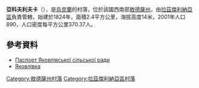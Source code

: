 {{coord|46|51|44|N|29|57|27|E|scale:30000|display=title}}

'''亞科夫利夫卡'''（{{lang-uk|Яковлівка}}），是[[烏克蘭|烏克蘭]]的村落，位於該國西南部[[敖德薩州|敖德薩州]]，由[[拉茲傑利納亞區|拉茲傑利納亞區]]負責管轄，始建於1824年，面積2.4平方公里，海拔高度14米，2001年人口890，人口密度每平方公里370.37人。

==參考資料==
*[http://rozdilna-rda.odessa.gov.ua/files/rozdilna-rda/files/PASPORT/pasport_yakovl_vs_ko_s_l_s_ko_radi_15doc.pdf Паспорт Яковлівської сільської ради] {{Wayback|url=http://rozdilna-rda.odessa.gov.ua/files/rozdilna-rda/files/PASPORT/pasport_yakovl_vs_ko_s_l_s_ko_radi_15doc.pdf |date=20190222054105 }}
*[http://w1.c1.rada.gov.ua/pls/z7502/A005?rf7571=23106 Яковлівка]{{dead link|date=2017年11月 |bot=InternetArchiveBot |fix-attempted=yes }}

{{DEFAULTSORT:Яковлівка}}
[[Category:敖德薩州村落|Category:敖德薩州村落]]
[[Category:拉茲傑利納亞區村落|Category:拉茲傑利納亞區村落]]


{{Odessa-geo-stub}}